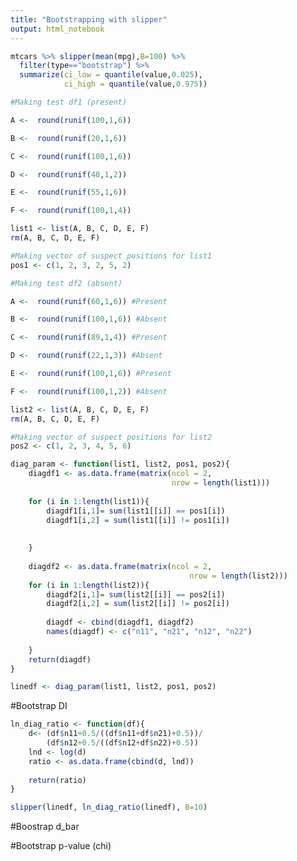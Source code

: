 ```yaml
---
title: "Bootstrapping with slipper"
output: html_notebook
---
```

```r
mtcars %>% slipper(mean(mpg),B=100) %>%
  filter(type=="bootstrap") %>% 
  summarize(ci_low = quantile(value,0.025),
            ci_high = quantile(value,0.975))
```

```r
#Making test df1 (present)

A <-  round(runif(100,1,6)) 

B <-  round(runif(20,1,6)) 

C <-  round(runif(100,1,6)) 

D <-  round(runif(40,1,2)) 

E <-  round(runif(55,1,6))  

F <-  round(runif(100,1,4)) 

list1 <- list(A, B, C, D, E, F)
rm(A, B, C, D, E, F)

#Making vector of suspect positions for list1
pos1 <- c(1, 2, 3, 2, 5, 2)

#Making test df2 (absent)

A <-  round(runif(60,1,6)) #Present 

B <-  round(runif(100,1,6)) #Absent 

C <-  round(runif(89,1,4)) #Present 

D <-  round(runif(22,1,3)) #Absent

E <-  round(runif(100,1,6)) #Present 

F <-  round(runif(100,1,2)) #Absent

list2 <- list(A, B, C, D, E, F)
rm(A, B, C, D, E, F)

#Making vector of suspect positions for list2
pos2 <- c(1, 2, 3, 4, 5, 6)
```

```r
diag_param <- function(list1, list2, pos1, pos2){
    diagdf1 <- as.data.frame(matrix(ncol = 2, 
                                    nrow = length(list1)))
    
    for (i in 1:length(list1)){
        diagdf1[i,1]= sum(list1[[i]] == pos1[i])
        diagdf1[i,2] = sum(list1[[i]] != pos1[i])
        
        
    }
    
    diagdf2 <- as.data.frame(matrix(ncol = 2, 
                                        nrow = length(list2)))
    for (i in 1:length(list2)){
        diagdf2[i,1]= sum(list2[[i]] == pos2[i])
        diagdf2[i,2] = sum(list2[[i]] != pos2[i]) 
        
        diagdf <- cbind(diagdf1, diagdf2)
        names(diagdf) <- c("n11", "n21", "n12", "n22")
        
    }
    return(diagdf)
}

linedf <- diag_param(list1, list2, pos1, pos2)
```


#Bootstrap DI
```r
ln_diag_ratio <- function(df){
    d<- (df$n11+0.5/((df$n11+df$n21)+0.5))/
        (df$n12+0.5/((df$n12+df$n22)+0.5))
    lnd <- log(d)
    ratio <- as.data.frame(cbind(d, lnd))
    
    return(ratio)
}

slipper(linedf, ln_diag_ratio(linedf), B=10)
```
#Boostrap d_bar

#Bootstrap p-value (chi)
